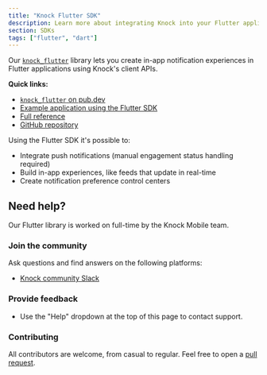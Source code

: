 ```yaml
---
title: "Knock Flutter SDK"
description: Learn more about integrating Knock into your Flutter applications.
section: SDKs
tags: ["flutter", "dart"]
---
```


Our [`knock_flutter`](https://pub.dev/packages/knock_flutter) library lets you create in-app notification experiences in Flutter applications using Knock's client APIs.

**Quick links:**

- [`knock_flutter` on pub.dev](https://pub.dev/packages/knock_flutter)
- [Example application using the Flutter SDK](https://github.com/knocklabs/knock-flutter/tree/main/example)
- [Full reference](/in-app-ui/flutter/sdk/reference)
- [GitHub repository](https://github.com/knocklabs/knock-flutter)

Using the Flutter SDK it's possible to:

- Integrate push notifications (manual engagement status handling required)
- Build in-app experiences, like feeds that update in real-time
- Create notification preference control centers

## Need help?

Our Flutter library is worked on full-time by the Knock Mobile team.

### Join the community

Ask questions and find answers on the following platforms:

- [Knock community Slack](https://knock.app/join-slack)

### Provide feedback

- Use the "Help" dropdown at the top of this page to contact support.

### Contributing

All contributors are welcome, from casual to regular. Feel free to open a [pull request](https://github.com/knocklabs/knock-flutter/pulls/new).
